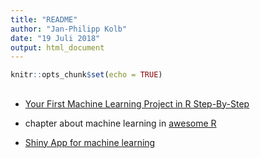 ```yaml
---
title: "README"
author: "Jan-Philipp Kolb"
date: "19 Juli 2018"
output: html_document
---
```


```r
knitr::opts_chunk$set(echo = TRUE)
```

## 

- [Your First Machine Learning Project in R Step-By-Step](https://machinelearningmastery.com/machine-learning-in-r-step-by-step/)


- chapter about machine learning in [awesome R](https://awesome-r.com/)


- [Shiny App for machine learning](https://www.showmeshiny.com/machlearn/)